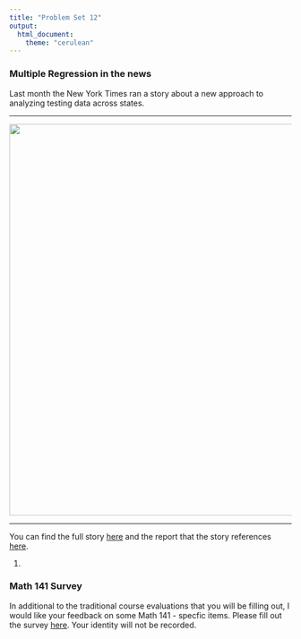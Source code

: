 ```yaml
---
title: "Problem Set 12"
output:
  html_document:
    theme: "cerulean"
---
```


### Multiple Regression in the news

Last month the New York Times ran a story about a new approach to analyzing
testing data across states.

* * *

<img src="../figs/nyt-upshot.png" width="700px" />

* * *

You can find the full story [here](http://www.nytimes.com/2015/10/27/upshot/surprise-florida-and-texas-excel-in-math-and-reading-scores.html?_r=0) 
and the report that the story references
[here](http://www.urban.org/research/publication/breaking-curve-promises-and-pitfalls-using-naep-data-assess-state-role-student-achievement/view/full_report).

1. 


### Math 141 Survey
In additional to the traditional course evaluations that you will be filling out,
I would like your feedback on some Math 141 - specfic items. Please fill out
the survey [here](https://docs.google.com/a/reed.edu/forms/d/126pjrIfhbTOU5v30TJu78EfMDVdVrCgcU0EV62NMDh0/viewform). Your identity will not be recorded.